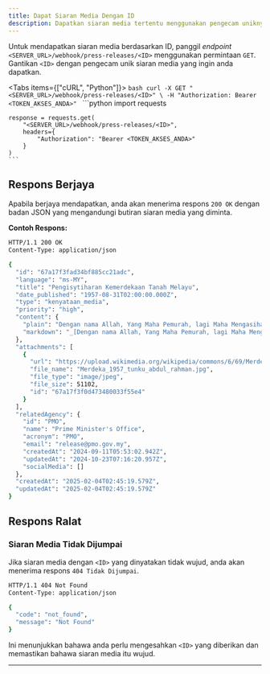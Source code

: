 ```yaml
---
title: Dapat Siaran Media Dengan ID
description: Dapatkan siaran media tertentu menggunakan pengecam uniknya.
---
```



Untuk mendapatkan siaran media berdasarkan ID, panggil _endpoint_ `<SERVER_URL>/webhook/press-releases/<ID>` menggunakan permintaan `GET`. Gantikan `<ID>` dengan pengecam unik siaran media yang ingin anda dapatkan.

<Tabs items={["cURL", "Python"]}>
  <Tab value="cURL">
    ```bash
    curl -X GET "<SERVER_URL>/webhook/press-releases/<ID>" \
      -H "Authorization: Bearer <TOKEN_AKSES_ANDA>"
    ```
  </Tab>
  <Tab value="Python">
    ```python
    import requests

    response = requests.get(
        "<SERVER_URL>/webhook/press-releases/<ID>",
        headers={
            "Authorization": "Bearer <TOKEN_AKSES_ANDA>"
        }
    )
    ```
  </Tab>
</Tabs>

## Respons Berjaya

Apabila berjaya mendapatkan, anda akan menerima respons `200 OK` dengan badan JSON yang mengandungi butiran siaran media yang diminta.

**Contoh Respons:**

```bash
HTTP/1.1 200 OK
Content-Type: application/json

{
  "id": "67a17f3fad34bf885cc21adc",
  "language": "ms-MY",
  "title": "Pengisytiharan Kemerdekaan Tanah Melayu",
  "date_published": "1957-08-31T02:00:00.000Z",
  "type": "kenyataan_media",
  "priority": "high",
  "content": {
    "plain": "Dengan nama Allah, Yang Maha Pemurah, lagi Maha Mengasihani. Segala puji bagi Allah, Tuhan semesta alam dan selawat serta salam ke atas junjungan Rasulullah dan mereka yang berhubung kait dengan baginda.\n\nMaka sesungguhnya telah tiba masanya bagi rakyat Persekutuan Tanah Melayu untuk mencapai taraf sebuah negara yang merdeka, berdaulat dan bebas antara bangsa-bangsa di Dunia.",
    "markdown": "_[Dengan nama Allah, Yang Maha Pemurah, lagi Maha Mengasihani](https://en.wikipedia.org/wiki/Basmala). Segala puji bagi Allah, Tuhan semesta alam dan selawat serta salam ke atas junjungan Rasulullah dan mereka yang berhubung kait dengan baginda.\n\nMaka sesungguhnya telah tiba masanya bagi rakyat Persekutuan Tanah Melayu untuk mencapai taraf sebuah negara yang merdeka, berdaulat dan bebas antara bangsa-bangsa di Dunia._"
  },
  "attachments": [
    {
      "url": "https://upload.wikimedia.org/wikipedia/commons/6/69/Merdeka_1957_tunku_abdul_rahman.jpg",
      "file_name": "Merdeka_1957_tunku_abdul_rahman.jpg",
      "file_type": "image/jpeg",
      "file_size": 51102,
      "id": "67a17f3f0d473480033f55e4"
    }
  ],
  "relatedAgency": {
    "id": "PMO",
    "name": "Prime Minister's Office",
    "acronym": "PMO",
    "email": "release@pmo.gov.my",
    "createdAt": "2024-09-11T05:53:02.942Z",
    "updatedAt": "2024-10-23T07:16:20.957Z",
    "socialMedia": []
  },
  "createdAt": "2025-02-04T02:45:19.579Z",
  "updatedAt": "2025-02-04T02:45:19.579Z"
}
```

## Respons Ralat

### Siaran Media Tidak Dijumpai

Jika siaran media dengan `<ID>` yang dinyatakan tidak wujud, anda akan menerima respons `404 Tidak Dijumpai`.

```bash
HTTP/1.1 404 Not Found
Content-Type: application/json

{
  "code": "not_found",
  "message": "Not Found"
}
```

Ini menunjukkan bahawa anda perlu mengesahkan `<ID>` yang diberikan dan memastikan bahawa siaran media itu wujud.

---
